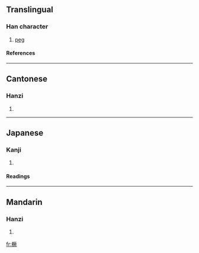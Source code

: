 ==Translingual==
===Han character===
{{Han char|rn=75|rad=木|as=12|sn=16|four=4198<sub>2</sub>|canj=木一廿人 (DMTO)}}
# [[peg]]
====References====
{{Han ref|kx=0554.030|dkj=15556|dj=0942.150|hdz=21290.020|uh=6A5B|ud=27227|bh=E9C8|bd=59848}}

----
==Cantonese==
===Hanzi===
{{yue-hanzi|jyut=|y=kyut3}}
# {{defn|Cantonese}}

----
==Japanese==
===Kanji===
{{ja-kanji|grade=|rs=木12}}
# {{defn|Japanese}} 
====Readings====
{{ja-readings|on=[[けつ]] (ketsu), [[かち]] (kachi), [[けい]] (kei), [[け]] (ke)|kun=[[くい]] (kui)}}

----
==Mandarin==
===Hanzi===
{{cmn-hanzi|pin=[[jué]] (jue2)|wg=chüeh<sup>2</sup>}}
# {{defn|Mandarin}}

[[fr:橛]]